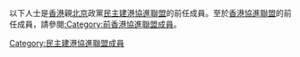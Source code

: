 以下人士是[[香港|香港]]親[[北京|北京]]政黨[[民主建港協進聯盟|民主建港協進聯盟]]的前任成員。至於[[香港協進聯盟|香港協進聯盟]]的前任成員，請參閱[[:Category:前香港協進聯盟成員|:Category:前香港協進聯盟成員]]。



[[Category:民主建港協進聯盟成員|Category:民主建港協進聯盟成員]]